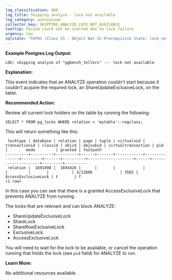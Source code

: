 ```yaml
---
log_classification: A68
log_title: Skipping analyze - lock not available
log_category: autovacuum
collector_key: SKIPPING_ANALYZE_LOCK_NOT_AVAILABLE
tooltip: Vacuum could not be started due to lock failure
urgency: low
sqlstate: "55P03 (Class 55 - Object Not In Prerequisite State: lock_not_available)"
---
```


**Example Postgres Log Output:**

```
LOG: skipping analyze of "pgbench_tellers" --- lock not available
```

**Explanation:**

This event indicates that an ANALYZE operation couldn't start because it couldn't
acquire the required lock, an ShareUpdateExclusiveLock, on the table.

**Recommended Action:**

Review all current lock holders on the table by running the following:

```
SELECT * FROM pg_locks WHERE relation = 'mytable'::regclass;
```

This will return something like this:

```
 locktype | database | relation | page | tuple | virtualxid | transactionid | classid | objid | objsubid | virtualtransaction | pid  |        mode         | granted | fastpath
----------+----------+----------+------+-------+------------+---------------+---------+-------+----------+--------------------+------+---------------------+---------+----------
 relation |  1691898 |  1693426 |      |       |            |               |         |       |          | 3/22886            | 3502 | AccessExclusiveLock | t       | f
(1 row)
```

In this case you can see that there is a granted AccessExclusiveLock that prevents
ANALYZE from running.

The locks that are relevant and can block ANALYZE:

* ShareUpdateExclusiveLock
* ShareLock
* ShareRowExclusiveLock
* ExclusiveLock
* AccessExclusiveLock

You will need to wait for the lock to be available, or cancel the operation
running that holds the lock (see `pid` field) for ANALYZE to run.

**Learn More:**

No additional resources available.
